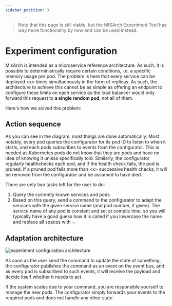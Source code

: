 ```yaml
---
sidebar_position: 3
---
```


> Note that this page is still viable, but the MiSArch Experiment Tool has way more functionality by now and can be used instead.


# Experiment configuration

MisArch is intended as a microservice reference architecture.
As such, it is possible to deterministically require certain conditions, i.e. a specific memory usage per pod.
The problem is here that every service can be deployed \<x\> times simultaenously in the form of replicas.
As such, the architecture to achieve this cannot be as simple as offering an endpoint to configure these limits on each service as the load balancer would only forward this request to **a single random pod**, not all of them.

Here's how we solved this problem:

## Action sequence

<CustomImage
  path="/images/experiment-configuration-sequence-diagram"
  alt="sequence diagram how the experiment configuration works"
  width="806"
  height="421"
/>

As you can see in the diagram, most things are done automatically.
Most notably, every pod queries the configurator for its pod ID to listen to when it starts, and each pods subscribes to events from the configurator.
This is needed as Kubernetes pods do not know that they are pods and have no idea of knowing it unless specifically told.
Similarly, the configurator regularly healthchecks each pod, and if the health check fails, the pod is pruned.
If a pruned pod fails more than \<x\> <!-- TODO: 3? --> successive health checks, it will be removed from the configurator and be assumed to have died.

There are only two tasks left for the user to do:

1. Query the currently known services and pods
2. Based on this query, send a command to the configurator to adapt the services with the given service name (and pod number, if given). The service name of any pod is constant and set at compile time, so you will typically have a good guess how it is called if you lowercase the name and replace all spaces with `-`.

## Adaptation architecture

![experiment configuration architecture](experiment-configuration-architecture.svg)

As soon as the user send the command to update the state of something, the configurator publishes the command as an event on the event bus, and as every pod is subscribed to such events, it will receive the payload and decide itself whether it needs to act.

If the system scales due to your command, you are responsible yourself to manage the new pods.
The configurator simply forwards your events to the required pods and does not handle any other state.
